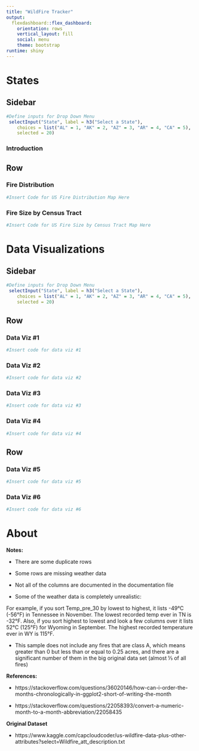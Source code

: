 ```yaml
---
title: "WildFire Tracker"
output: 
  flexdashboard::flex_dashboard:
    orientation: rows
    vertical_layout: fill
    social: menu
    theme: bootstrap
runtime: shiny
---
```




States
=======================================================================

Sidebar {.sidebar}
----------------------------------------------------------------------

```r
#Define inputs for Drop Down Menu
 selectInput("State", label = h3("Select a State"), 
    choices = list("AL" = 1, "AK" = 2, "AZ" = 3, "AR" = 4, "CA" = 5),
    selected = 20)
```

### Introduction

Row
-----------------------------------------------------------------------

### Fire Distribution

```r
#Insert Code for US Fire Distribution Map Here
```


### Fire Size by Census Tract
```r
#Insert Code for US Fire Size by Census Tract Map Here
```

Data Visualizations
=======================================================================
Sidebar {.sidebar}
----------------------------------------------------------------------

```r
#Define inputs for Drop Down Menu
 selectInput("State", label = h3("Select a State"), 
    choices = list("AL" = 1, "AK" = 2, "AZ" = 3, "AR" = 4, "CA" = 5),
    selected = 20)
```

Row
-----------------------------------------------------------------------
### Data Viz #1
```r
#Insert code for data viz #1
```

### Data Viz #2
```r
#Insert code for data viz #2
```
### Data Viz #3
```r
#Insert code for data viz #3
```
### Data Viz #4
```r
#Insert code for data viz #4
```

Row
-----------------------------------------------------------------------
### Data Viz #5
```r
#Insert code for data viz #5
```
### Data Viz #6
```r
#Insert code for data viz #6
```


About
=======================================================================

**Notes:**

* There are some duplicate rows

* Some rows are missing weather data

* Not all of the columns are documented in the documentation file

* Some of the weather data is completely unrealistic: 

For example, if you sort Temp_pre_30 by lowest to highest, it lists -49°C (-56°F) in Tennessee in November. The lowest recorded temp ever in TN is -32°F.  Also, if you sort highest to lowest and look a few columns over it lists 52°C (125°F) for Wyoming in September.  The highest recorded temperature ever in WY is 115°F. 

* This sample does not include any fires that are class A, which means greater than 0 but less than or equal to 0.25 acres, and there are a significant number of them in the big original data set (almost ⅓ of all fires)

**References:**

* https://stackoverflow.com/questions/36020146/how-can-i-order-the-months-chronologically-in-ggplot2-short-of-writing-the-month

* https://stackoverflow.com/questions/22058393/convert-a-numeric-month-to-a-month-abbreviation/22058435

**Original Dataset**

* https://www.kaggle.com/capcloudcoder/us-wildfire-data-plus-other-attributes?select=Wildfire_att_description.txt




